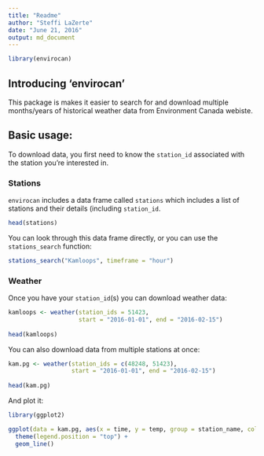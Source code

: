 ```yaml
---
title: "Readme"
author: "Steffi LaZerte"
date: "June 21, 2016"
output: md_document
---
```


```r
library(envirocan)
```

## Introducing 'envirocan'

This package is makes it easier to search for and download multiple months/years of historical weather data from Environment Canada webiste.

## Basic usage:

To download data, you first need to know the `station_id` associated with the station you're interested in.

### Stations

`envirocan` includes a data frame called `stations` which includes a list of stations and their details (including `station_id`.

```r
head(stations)
```

You can look through this data frame directly, or you can use the `stations_search` function:

```r
stations_search("Kamloops", timeframe = "hour")
```

### Weather

Once you have your `station_id`(s) you can download weather data:

```r
kamloops <- weather(station_ids = 51423,
                    start = "2016-01-01", end = "2016-02-15")
                    
head(kamloops)

```

You can also download data from multiple stations at once:

```r
kam.pg <- weather(station_ids = c(48248, 51423),
                  start = "2016-01-01", end = "2016-02-15")
                    
head(kam.pg)
```

And plot it:

```r
library(ggplot2)

ggplot(data = kam.pg, aes(x = time, y = temp, group = station_name, colour = station_name)) +
  theme(legend.position = "top") +
  geom_line()
```
